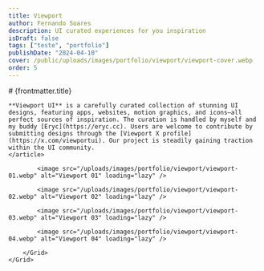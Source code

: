 ```yaml
---
title: Viewport
author: Fernando Soares
description: UI curated experiences for you inspiration
isDraft: false
tags: ["teste", "portfolio"]
publishDate: "2024-04-10"
cover: /public/uploads/images/portfolio/viewport/viewport-cover.webp
order: 5
---
```


<section class="content-section wrap">
    <article class="content-article">
    # {frontmatter.title}

    **Viewport UI** is a carefully curated collection of stunning UI designs, featuring apps, websites, motion graphics, and icons—all perfect sources of inspiration. The curation is handled by myself and my buddy [Eryc](https://eryc.cc). Users are welcome to contribute by submitting designs through the [Viewport X profile](https://x.com/viewportui). Our project is steadily gaining traction within the UI community.
    </article>
</section>

<section class="wrap-wide">
    <Grid isContainer>
        <Grid sm="12" md="12">

            <image src="/uploads/images/portfolio/viewport/viewport-01.webp" alt="Viewport 01" loading="lazy" />

            <image src="/uploads/images/portfolio/viewport/viewport-02.webp" alt="Viewport 02" loading="lazy" />

            <image src="/uploads/images/portfolio/viewport/viewport-03.webp" alt="Viewport 03" loading="lazy" />

            <image src="/uploads/images/portfolio/viewport/viewport-04.webp" alt="Viewport 04" loading="lazy" />

        </Grid>
    </Grid>
</section>